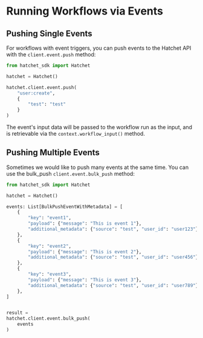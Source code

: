# Running Workflows via Events

## Pushing Single Events

For workflows with event triggers, you can push events to the Hatchet API with the `client.event.push` method:

```py
from hatchet_sdk import Hatchet

hatchet = Hatchet()

hatchet.client.event.push(
    "user:create",
    {
        "test": "test"
    }
)
```

The event's input data will be passed to the workflow run as the input, and is retrievable via the `context.workflow_input()` method.

## Pushing Multiple Events

Sometimes we would like to push many events at the same time. You can use the bulk_push `client.event.bulk_push` method:

```py
from hatchet_sdk import Hatchet

hatchet = Hatchet()

events: List[BulkPushEventWithMetadata] = [
    {
        "key": "event1",
        "payload": {"message": "This is event 1"},
        "additional_metadata": {"source": "test", "user_id": "user123"},
    },
    {
        "key": "event2",
        "payload": {"message": "This is event 2"},
        "additional_metadata": {"source": "test", "user_id": "user456"},
    },
    {
        "key": "event3",
        "payload": {"message": "This is event 3"},
        "additional_metadata": {"source": "test", "user_id": "user789"},
    },
]


result =
hatchet.client.event.bulk_push(
    events
)
```
